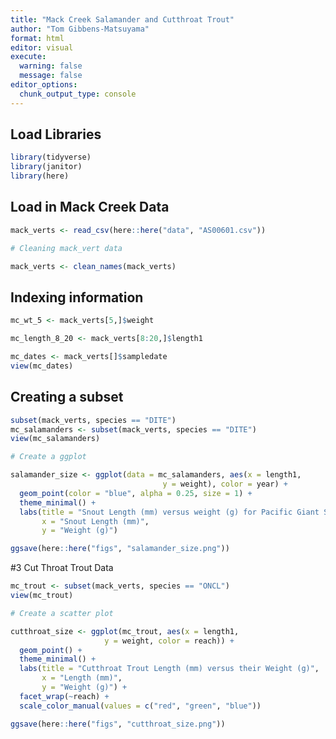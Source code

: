 ```yaml
---
title: "Mack Creek Salamander and Cutthroat Trout"
author: "Tom Gibbens-Matsuyama"
format: html
editor: visual
execute: 
  warning: false
  message: false
editor_options: 
  chunk_output_type: console
---
```


## Load Libraries

```r
library(tidyverse)
library(janitor)
library(here)
```

## Load in Mack Creek Data

```r
mack_verts <- read_csv(here::here("data", "AS00601.csv"))

# Cleaning mack_vert data

mack_verts <- clean_names(mack_verts)
```


## Indexing information

```r
mc_wt_5 <- mack_verts[5,]$weight

mc_length_8_20 <- mack_verts[8:20,]$length1

mc_dates <- mack_verts[]$sampledate
view(mc_dates)
```

## Creating a subset

```r
subset(mack_verts, species == "DITE")
mc_salamanders <- subset(mack_verts, species == "DITE")
view(mc_salamanders)

# Create a ggplot

salamander_size <- ggplot(data = mc_salamanders, aes(x = length1,
                                  y = weight), color = year) +
  geom_point(color = "blue", alpha = 0.25, size = 1) + 
  theme_minimal() +
  labs(title = "Snout Length (mm) versus weight (g) for Pacific Giant Salamnder",
       x = "Snout Length (mm)",
       y = "Weight (g)")

ggsave(here::here("figs", "salamander_size.png"))
```

#3 Cut Throat Trout Data

```r
mc_trout <- subset(mack_verts, species == "ONCL")
view(mc_trout)

# Create a scatter plot

cutthroat_size <- ggplot(mc_trout, aes(x = length1,
                     y = weight, color = reach)) +
  geom_point() +
  theme_minimal() +
  labs(title = "Cutthroat Trout Length (mm) versus their Weight (g)",
       x = "Length (mm)",
       y = "Weight (g)") +
  facet_wrap(~reach) +
  scale_color_manual(values = c("red", "green", "blue"))

ggsave(here::here("figs", "cutthroat_size.png"))
```

